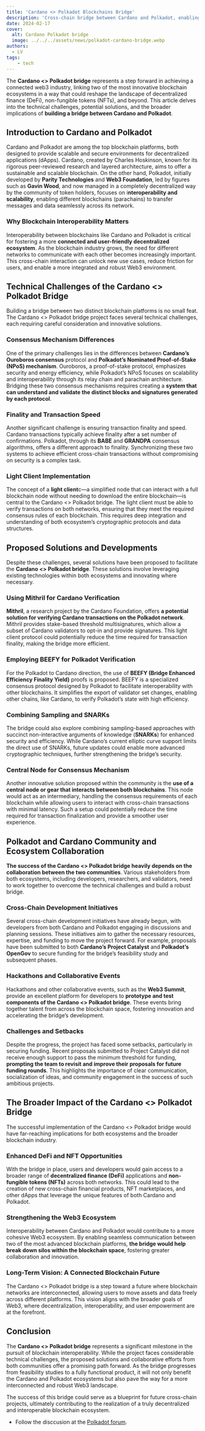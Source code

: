 ```yaml
---
title: 'Cardano <> Polkadot Blockchains Bridge'
description: 'Cross-chain bridge between Cardano and Polkadot, enabling seamless interoperability for DeFi, NFTs, and decentralized applications.'
date: 2024-02-17
cover:
  alt: Cardano Polkadot bridge
  image: ../../../assets/news/polkadot-cardano-bridge.webp
authors:
  - LV
tags: 
    - tech
---
```

The **Cardano &lt;&gt; Polkadot bridge** represents a step forward in achieving a connected web3 industry, linking two of the most innovative blockchain ecosystems in a way that could reshape the landscape of decentralized finance (DeFi), non-fungible tokens (NFTs), and beyond. This article delves into the technical challenges, potential solutions, and the broader implications of **building a bridge between Cardano and Polkadot**.

## Introduction to Cardano and Polkadot
Cardano and Polkadot are among the top blockchain platforms, both designed to provide scalable and secure environments for decentralized applications (dApps). Cardano, created by Charles Hoskinson, known for its rigorous peer-reviewed research and layered architecture, aims to offer a sustainable and scalable blockchain. On the other hand, Polkadot, initially developed by **Parity Technologies** and **Web3 Foundation**, led by figures such as **Gavin Wood**, and now managed in a completely decentralized way by the community of token holders, focuses on i**nteroperability and scalability**, enabling different blockchains (parachains) to transfer messages and data seamlessly across its network.

### Why Blockchain Interoperability Matters
Interoperability between blockchains like Cardano and Polkadot is critical for fostering a more **connected and user-friendly decentralized ecosystem**. As the blockchain industry grows, the need for different networks to communicate with each other becomes increasingly important. This cross-chain interaction can unlock new use cases, reduce friction for users, and enable a more integrated and robust Web3 environment.

## Technical Challenges of the Cardano &lt;&gt; Polkadot Bridge
Building a bridge between two distinct blockchain platforms is no small feat. The Cardano &lt;&gt; Polkadot bridge project faces several technical challenges, each requiring careful consideration and innovative solutions.

### Consensus Mechanism Differences
One of the primary challenges lies in the differences between **Cardano’s Ouroboros consensus** protocol and **Polkadot’s Nominated Proof-of-Stake (NPoS) mechanism**. Ouroboros, a proof-of-stake protocol, emphasizes security and energy efficiency, while Polkadot’s NPoS focuses on scalability and interoperability through its relay chain and parachain architecture. Bridging these two consensus mechanisms requires creating a **system that can understand and validate the distinct blocks and signatures generated by each protocol**.

### Finality and Transaction Speed
Another significant challenge is ensuring transaction finality and speed. Cardano transactions typically achieve finality after a set number of confirmations. Polkadot, through its **BABE** and **GRANDPA** consensus algorithms, offers a different approach to finality. Synchronizing these two systems to achieve efficient cross-chain transactions without compromising on security is a complex task.

### Light Client Implementation
The concept of a **light client**c—a simplified node that can interact with a full blockchain node without needing to download the entire blockchain—is central to the Cardano &lt;&gt; Polkadot bridge. The light client must be able to verify transactions on both networks, ensuring that they meet the required consensus rules of each blockchain. This requires deep integration and understanding of both ecosystem’s cryptographic protocols and data structures.

## Proposed Solutions and Developments
Despite these challenges, several solutions have been proposed to facilitate the **Cardano &lt;&gt; Polkadot bridge**. These solutions involve leveraging existing technologies within both ecosystems and innovating where necessary.

### Using Mithril for Cardano Verification
**Mithril**, a research project by the Cardano Foundation, offers **a potential solution for verifying Cardano transactions on the Polkadot network**. Mithril provides stake-based threshold multisignatures, which allow a subset of Cardano validators to opt-in and provide signatures. This light client protocol could potentially reduce the time required for transaction finality, making the bridge more efficient.

### Employing BEEFY for Polkadot Verification

For the Polkadot to Cardano direction, the use of **BEEFY (Bridge Enhanced Efficiency Finality Yield)** proofs is proposed. BEEFY is a specialized consensus protocol designed by Polkadot to facilitate interoperability with other blockchains. It simplifies the export of validator set changes, enabling other chains, like Cardano, to verify Polkadot’s state with high efficiency.

### Combining Sampling and SNARKs

The bridge could also explore combining sampling-based approaches with succinct non-interactive arguments of knowledge (**SNARKs**) for enhanced security and efficiency. While Cardano’s current elliptic curve support limits the direct use of SNARKs, future updates could enable more advanced cryptographic techniques, further strengthening the bridge’s security.

### Central Node for Consensus Mechanism

Another innovative solution proposed within the community is the **use of a central node or gear that interacts between both blockchains**. This node would act as an intermediary, handling the consensus requirements of each blockchain while allowing users to interact with cross-chain transactions with minimal latency. Such a setup could potentially reduce the time required for transaction finalization and provide a smoother user experience.

## Polkadot and Cardano Community and Ecosystem Collaboration
**The success of the Cardano &lt;&gt; Polkadot bridge heavily depends on the collaboration between the two communities**. Various stakeholders from both ecosystems, including developers, researchers, and validators, need to work together to overcome the technical challenges and build a robust bridge.

### Cross-Chain Development Initiatives

Several cross-chain development initiatives have already begun, with developers from both Cardano and Polkadot engaging in discussions and planning sessions. These initiatives aim to gather the necessary resources, expertise, and funding to move the project forward. For example, proposals have been submitted to both **Cardano’s Project Catalyst** and **Polkadot’s OpenGov** to secure funding for the bridge’s feasibility study and subsequent phases.

### Hackathons and Collaborative Events

Hackathons and other collaborative events, such as the **Web3 Summit**, provide an excellent platform for developers to **prototype and test components of the Cardano &lt;&gt; Polkadot bridge**. These events bring together talent from across the blockchain space, fostering innovation and accelerating the bridge’s development.

### Challenges and Setbacks

Despite the progress, the project has faced some setbacks, particularly in securing funding. Recent proposals submitted to Project Catalyst did not receive enough support to pass the minimum threshold for funding, **prompting the team to revisit and improve their proposals for future funding rounds**. This highlights the importance of clear communication, socialization of ideas, and community engagement in the success of such ambitious projects.

## The Broader Impact of the Cardano &lt;&gt; Polkadot Bridge
The successful implementation of the Cardano &lt;&gt; Polkadot bridge would have far-reaching implications for both ecosystems and the broader blockchain industry.

### Enhanced DeFi and NFT Opportunities

With the bridge in place, users and developers would gain access to a broader range of **decentralized finance (DeFi)** applications and **non-fungible tokens (NFTs)** across both networks. This could lead to the creation of new cross-chain financial products, NFT marketplaces, and other dApps that leverage the unique features of both Cardano and Polkadot.

### Strengthening the Web3 Ecosystem

Interoperability between Cardano and Polkadot would contribute to a more cohesive Web3 ecosystem. By enabling seamless communication between two of the most advanced blockchain platforms, **the bridge would help break down silos within the blockchain space**, fostering greater collaboration and innovation.

### Long-Term Vision: A Connected Blockchain Future

The Cardano &lt;&gt; Polkadot bridge is a step toward a future where blockchain networks are interconnected, allowing users to move assets and data freely across different platforms. This vision aligns with the broader goals of Web3, where decentralization, interoperability, and user empowerment are at the forefront.

Conclusion
----------

The **Cardano &lt;&gt; Polkadot bridge** represents a significant milestone in the pursuit of blockchain interoperability. While the project faces considerable technical challenges, the proposed solutions and collaborative efforts from both communities offer a promising path forward. As the bridge progresses from feasibility studies to a fully functional product, it will not only benefit the Cardano and Polkadot ecosystems but also pave the way for a more interconnected and robust Web3 landscape.

The success of this bridge could serve as a blueprint for future cross-chain projects, ultimately contributing to the realization of a truly decentralized and interoperable blockchain ecosystem.

- Follow the disccusion at the [Polkadot forum](https://forum.polkadot.network/t/cardano-polkadot-bridge/8543).